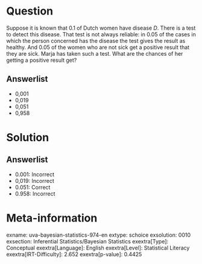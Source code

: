 Question
========

Suppose it is known that 0.1 of Dutch women have disease *D*. There is a test to detect this disease. That test is not always reliable: in 0.05 of the cases in which the person concerned has the disease the test gives the result as healthy. And 0.05 of the women who are not sick get a positive result that they are sick. Marja has taken such a test. What are the chances of her getting a positive result get?

Answerlist
----------

* 0,001
* 0,019
* 0,051
* 0,958

Solution
========

Answerlist
----------

* 0.001: Incorrect
* 0,019: Incorrect
* 0.051: Correct
* 0.958: Incorrect

Meta-information
================
exname: uva-bayesian-statistics-974-en
extype: schoice
exsolution: 0010
exsection: Inferential Statistics/Bayesian Statistics
exextra[Type]: Conceptual
exextra[Language]: English
exextra[Level]: Statistical Literacy
exextra[IRT-Difficulty]: 2.652
exextra[p-value]: 0.4425
